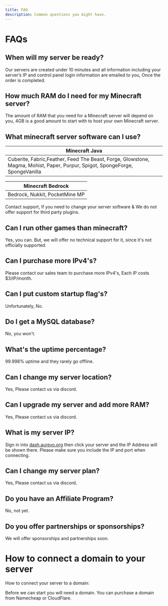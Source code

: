 ```yaml
---
title: FAQ
description: Common questions you might have.
---
```


# FAQs

## When will my server be ready?
Our servers are created under 10 minutes and all information including your server’s IP and control panel login information are emailed to you, Once the order is completed.

## How much RAM do I need for my Minecraft server?
The amount of RAM that you need for a Minecraft server will depend on you, 4GB is a good amount to start with to host your own Minecraft server.

## What minecraft server software can I use?

| Minecraft Java           |    
| -------------- |    
|Cuberite, Fabric,Feather, Feed The Beast, Forge, Glowstone, Magma, Mohist, Paper, Purpur, Spigot, SpongeForge, SpongeVanilla |

| Minecraft Bedrock      |
| ------------ |
| Bedrock, Nukkit, PocketMine MP |

Contact support, If you need to change your server software & We do not offer support for third party plugins.

## Can I run other games than minecraft?
Yes, you can. But, we will offer no technical support for it, since it's not officially supported.

## Can I purchase more IPv4's?
Please contact our sales team to purchase more IPv4's, Each IP costs $3/IP/month.

## Can I put custom startup flag's?
Unfortunately, No.

## Do I get a MySQL database?
No, you won't.

## What's the uptime percentage?
99.998% uptime and they rarely go offline.

## Can I change my server location?
Yes, Please contact us via discord.

## Can I upgrade my server and add more RAM?
Yes, Please contact us via discord.

## What is my server IP?
Sign in into [dash.aurevo.org](https://dash.aurevo.org/) then click your server and the IP Address will be shown there. Please make sure you include the IP and port when connecting.

## Can I change my server plan?
Yes, Please contact us via discord.

## Do you have an Affiliate Program?
No, not yet.

## Do you offer partnerships or sponsorships?
We will offer sponsorships and partnerships soon.

# How to connect a domain to your server
How to connect your server to a domain:

Before we can start you will need a domain. You can purchase a domain from Namecheap or CloudFlare.
